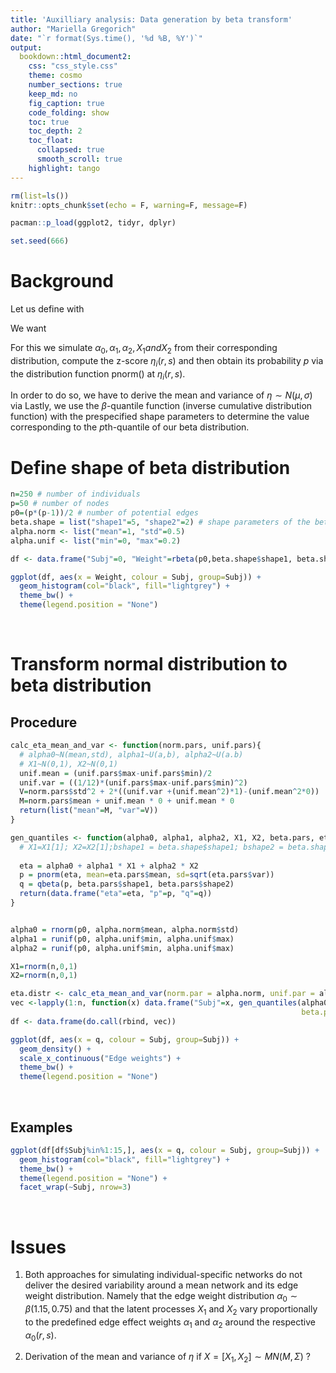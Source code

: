 ```yaml
---
title: 'Auxilliary analysis: Data generation by beta transform'
author: "Mariella Gregorich"
date: "`r format(Sys.time(), '%d %B, %Y')`"
output: 
  bookdown::html_document2:
    css: "css_style.css"
    theme: cosmo
    number_sections: true
    keep_md: no
    fig_caption: true
    code_folding: show
    toc: true
    toc_depth: 2
    toc_float: 
      collapsed: true
      smooth_scroll: true
    highlight: tango
---
```




```r
rm(list=ls())
knitr::opts_chunk$set(echo = F, warning=F, message=F)

pacman::p_load(ggplot2, tidyr, dplyr)

set.seed(666)
```

# Background

Let us define 
\begin{equation}
\tag{1}
\eta_i(r,s) := \alpha_0(r,s) + \alpha_1(r,s)X_{1i} + \alpha_2(r,s)X_{2i}, 
\end{equation}
with
\begin{equation}
\alpha_0 \sim N(0,1) \\
\alpha_1, \alpha_2 \sim U(0,1) \\
X_1, X_2 \sim N(0,1)
\end{equation}

We want 
\begin{equation}
f: R:=\{\eta_i(r,s):(r,s) \in E\} \rightarrow (0,1) \\
or \\
f(\eta_i) \sim \beta(a,b)
\end{equation}


For this we simulate $\alpha_0, \alpha_1, \alpha_2, X_1 and X_2$ from their corresponding distribution, compute the z-score $\eta_i(r,s)$ and then obtain its probability $p$ via the distribution function pnorm() at $\eta_i(r,s)$. 

In order to do so, we have to derive the mean and variance of $\eta \sim N(\mu, \sigma)$ via
\begin{equation}
E(\eta)=E(\alpha_0+\alpha_1 X_1+\alpha_2 X_2) \\
Var(\eta)=Var(\alpha_0+\alpha_1 X_1+\alpha_2 X_2)
\end{equation}
Lastly, we use the $\beta$-quantile function (inverse cumulative distribution function) with the prespecified shape parameters to determine the value corresponding to the $p$th-quantile of our beta distribution.



# Define shape of beta distribution
```r
n=250 # number of individuals
p=50 # number of nodes
p0=(p*(p-1))/2 # number of potential edges
beta.shape = list("shape1"=5, "shape2"=2) # shape parameters of the beta distribution
alpha.norm <- list("mean"=1, "std"=0.5)
alpha.unif <- list("min"=0, "max"=0.2)

```


```r
df <- data.frame("Subj"=0, "Weight"=rbeta(p0,beta.shape$shape1, beta.shape$shape2))

ggplot(df, aes(x = Weight, colour = Subj, group=Subj)) +
  geom_histogram(col="black", fill="lightgrey") +
  theme_bw() +
  theme(legend.position = "None")
```

<br>

# Transform normal distribution to beta distribution


## Procedure
```r

calc_eta_mean_and_var <- function(norm.pars, unif.pars){
  # alpha0~N(mean,std), alpha1~U(a,b), alpha2~U(a.b)
  # X1~N(0,1), X2~N(0,1)
  unif.mean = (unif.pars$max-unif.pars$min)/2
  unif.var = ((1/12)*(unif.pars$max-unif.pars$min)^2)
  V=norm.pars$std^2 + 2*((unif.var +(unif.mean^2)*1)-(unif.mean^2*0))
  M=norm.pars$mean + unif.mean * 0 + unif.mean * 0
  return(list("mean"=M, "var"=V))
}

gen_quantiles <- function(alpha0, alpha1, alpha2, X1, X2, beta.pars, eta.pars){
  # X1=X1[1]; X2=X2[1];bshape1 = beta.shape$shape1; bshape2 = beta.shape$shape2
  
  eta = alpha0 + alpha1 * X1 + alpha2 * X2
  p = pnorm(eta, mean=eta.pars$mean, sd=sqrt(eta.pars$var))
  q = qbeta(p, beta.pars$shape1, beta.pars$shape2)
  return(data.frame("eta"=eta, "p"=p, "q"=q))
}


alpha0 = rnorm(p0, alpha.norm$mean, alpha.norm$std)
alpha1 = runif(p0, alpha.unif$min, alpha.unif$max)
alpha2 = runif(p0, alpha.unif$min, alpha.unif$max)

X1=rnorm(n,0,1)
X2=rnorm(n,0,1)

eta.distr <- calc_eta_mean_and_var(norm.par = alpha.norm, unif.par = alpha.unif)
vec <-lapply(1:n, function(x) data.frame("Subj"=x, gen_quantiles(alpha0, alpha1, alpha2, X1[x], X2[x], 
                                                                 beta.pars = beta.shape, eta.pars = eta.distr)))
df <- data.frame(do.call(rbind, vec))
```


```r
ggplot(df, aes(x = q, colour = Subj, group=Subj)) +
  geom_density() +
  scale_x_continuous("Edge weights") +
  theme_bw() +
  theme(legend.position = "None")
```

<br>

## Examples


```r
ggplot(df[df$Subj%in%1:15,], aes(x = q, colour = Subj, group=Subj)) +
  geom_histogram(col="black", fill="lightgrey") +
  theme_bw() +
  theme(legend.position = "None") +
  facet_wrap(~Subj, nrow=3)
```



<br>



# Issues 

(1) Both approaches for simulating individual-specific networks do not deliver the desired variability around a mean network and its edge weight distribution. Namely that the edge weight distribution $\alpha_0 \sim \beta(1.15,0.75)$ and that the latent processes $X_1$ and $X_2$ vary proportionally to the predefined edge effect weights $\alpha_1$ and $\alpha_2$ around the respective $\alpha_0(r,s)$.

(2) Derivation of the mean and variance of $\eta$ if $X=[X_1, X_2] \sim MN(M, \Sigma)$ ?
